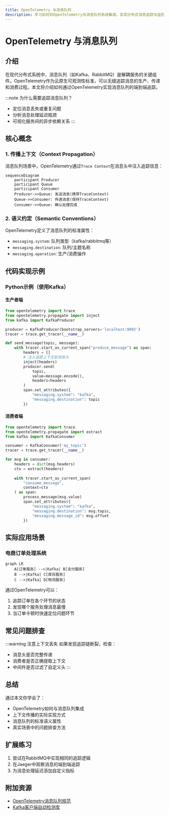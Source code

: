 ```yaml
---
title: OpenTelemetry 与消息队列
description: 学习如何将OpenTelemetry与消息队列系统集成，实现分布式消息追踪与监控。
---
```


# OpenTelemetry 与消息队列

## 介绍

在现代分布式系统中，消息队列（如Kafka、RabbitMQ）是解耦服务的关键组件。OpenTelemetry作为云原生可观测性标准，可以无缝追踪消息的生产、传递和消费过程。本文将介绍如何通过OpenTelemetry实现消息队列的端到端追踪。

:::note 为什么需要追踪消息队列？
- 定位消息丢失或重复问题
- 分析消息处理延迟瓶颈
- 可视化服务间的异步依赖关系
:::

## 核心概念

### 1. 传播上下文（Context Propagation）

消息队列场景中，OpenTelemetry通过`Trace Context`在消息头中注入追踪信息：

```mermaid
sequenceDiagram
    participant Producer
    participant Queue
    participant Consumer
    Producer->>Queue: 发送消息(携带TraceContext)
    Queue->>Consumer: 传递消息(保持TraceContext)
    Consumer->>Queue: 确认处理完成
```

### 2. 语义约定（Semantic Conventions）

OpenTelemetry定义了消息队列的标准属性：
- `messaging.system`: 队列类型（kafka/rabbitmq等）
- `messaging.destination`: 队列/主题名称
- `messaging.operation`: 生产/消费操作

## 代码实现示例

### Python示例（使用Kafka）

#### 生产者端
```python
from opentelemetry import trace
from opentelemetry.propagate import inject
from kafka import KafkaProducer

producer = KafkaProducer(bootstrap_servers='localhost:9092')
tracer = trace.get_tracer(__name__)

def send_message(topic, message):
    with tracer.start_as_current_span("produce_message") as span:
        headers = []
        # 注入追踪上下文到消息头
        inject(headers)
        producer.send(
            topic, 
            value=message.encode(),
            headers=headers
        )
        span.set_attributes({
            "messaging.system": "kafka",
            "messaging.destination": topic
        })
```

#### 消费者端
```python
from opentelemetry import trace
from opentelemetry.propagate import extract
from kafka import KafkaConsumer

consumer = KafkaConsumer('my_topic')
tracer = trace.get_tracer(__name__)

for msg in consumer:
    headers = dict(msg.headers)
    ctx = extract(headers)
    
    with tracer.start_as_current_span(
        "consume_message",
        context=ctx
    ) as span:
        process_message(msg.value)
        span.set_attributes({
            "messaging.system": "kafka",
            "messaging.destination": msg.topic,
            "messaging.message_id": msg.offset
        })
```

## 实际应用场景

### 电商订单处理系统
```mermaid
graph LR
    A[订单服务] -->|Kafka| B[支付服务]
    B -->|Kafka| C[库存服务]
    C -->|Kafka| D[物流服务]
```

通过OpenTelemetry可以：
1. 追踪订单在各个环节的状态
2. 发现哪个服务处理消息最慢
3. 当订单卡顿时快速定位问题环节

## 常见问题排查

:::warning 注意上下文丢失
如果发现追踪链断裂，检查：
- 消息头是否完整传递
- 消费者是否正确提取上下文
- 中间件是否过滤了自定义头
:::

## 总结

通过本文你学会了：
- OpenTelemetry如何与消息队列集成
- 上下文传播的实际实现方式
- 消息队列的标准语义属性
- 真实场景中的问题排查方法

## 扩展练习

1. 尝试在RabbitMQ中实现相同的追踪逻辑
2. 在Jaeger中观察消息的端到端追踪
3. 为消息处理延迟添加自定义指标

## 附加资源

- [OpenTelemetry消息队列规范](https://github.com/open-telemetry/opentelemetry-specification/blob/main/specification/trace/semantic_conventions/messaging.md)
- [Kafka客户端自动检测库](https://opentelemetry.io/docs/instrumentation/python/kafka/)